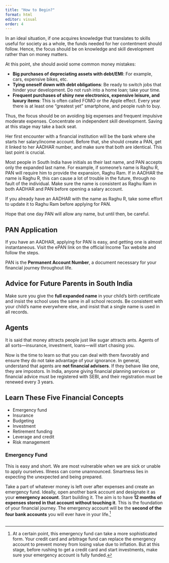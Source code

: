 ```yaml
---
title: "How to Begin?"
format: html
editor: visual
order: 4
---
```


In an ideal situation, if one acquires knowledge that translates to skills useful for society as a whole, the funds needed for her contentment should follow. Hence, the focus should be on knowledge and skill development rather than on money matters.

At this point, she should avoid some common money mistakes:

-   **Big purchases of depreciating assets with debt/EMI**: For example, cars, expensive bikes, etc.\
-   **Tying oneself down with debt obligations**: Be ready to switch jobs that hinder your development. Do not rush into a home loan; take your time.\
-   **Frequent purchases of shiny new electronics, expensive leisure, and luxury items**: This is often called FOMO or the Apple effect. Every year there is at least one "greatest yet" smartphone, and people rush to buy.

Thus, the focus should be on avoiding big expenses and frequent impulsive moderate expenses. Concentrate on independent skill development. Saving at this stage may take a back seat.

Her first encounter with a financial institution will be the bank where she starts her salary/income account. Before that, she should create a PAN, get it linked to her AADHAR number, and make sure that both are identical. This last point is crucial.

Most people in South India have initials as their last name, and PAN accepts only the expanded last name. For example, if someone's name is Raghu R, PAN will require him to provide the expansion, Raghu Ram. If in AADHAR the name is Raghu R, this can cause a lot of trouble in the future, through no fault of the individual. Make sure the name is consistent as Raghu Ram in both AADHAR and PAN before opening a salary account.

If you already have an AADHAR with the name as Raghu R, take some effort to update it to Raghu Ram before applying for PAN.

Hope that one day PAN will allow any name, but until then, be careful.

## PAN Application

If you have an AADHAR, applying for PAN is easy, and getting one is almost instantaneous. Visit the ePAN link on the official Income Tax website and follow the steps.

PAN is the **Permanent Account Number**, a document necessary for your financial journey throughout life.

## Advice for Future Parents in South India

Make sure you give the **full expanded name** in your child’s birth certificate and insist the school uses the same in all school records. Be consistent with your child’s name everywhere else, and insist that a single name is used in all records.

## Agents

It is said that money attracts people just like sugar attracts ants. Agents of all sorts—insurance, investment, loans—will start chasing you.

Now is the time to learn so that you can deal with them favorably and ensure they do not take advantage of your ignorance. In general, understand that agents are **not financial advisers**. If they behave like one, they are impostors. In India, anyone giving financial planning services or financial advice must be registered with SEBI, and their registration must be renewed every 3 years.

## Learn These Five Financial Concepts

-   Emergency fund\
-   Insurance\
-   Budgeting\
-   Investment\
-   Retirement funding\
-   Leverage and credit\
-   Risk management

### Emergency Fund

This is easy and short. We are most vulnerable when we are sick or unable to apply ourselves. Illness can come unannounced. Smartness lies in expecting the unexpected and being prepared.

Take a part of whatever money is left over after expenses and create an emergency fund. Ideally, open another bank account and designate it as your **emergency account**. Start building it. The aim is to have **12 months of expenses stored in that account without touching it**. This is the foundation of your financial journey. The emergency account will be the **second of the four bank accounts** you will ever have in your life.[^1]

[^1]: At a certain point, this emergency fund can take a more sophisticated form. Your credit card and arbitrage fund can replace the emergency account to prevent money from losing value due to inflation. But at this stage, before rushing to get a credit card and start investments, make sure your emergency account is fully funded.

## 
